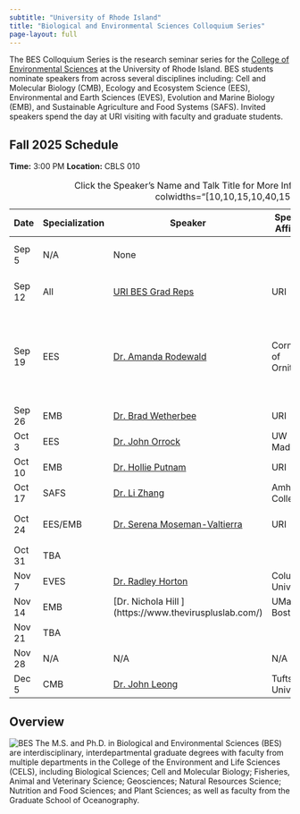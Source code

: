```yaml
---
subtitle: "University of Rhode Island"
title: "Biological and Environmental Sciences Colloquium Series"
page-layout: full
---
```


The BES Colloquium Series is the research seminar series for the [College of Environmental Sciences](https://web.uri.edu/cels/) at the University of Rhode Island.  BES students nominate speakers from across several disciplines including: Cell and Molecular Biology (CMB), Ecology and Ecosystem Science (EES), Environmental and Earth Sciences (EVES), Evolution and Marine Biology (EMB), and Sustainable Agriculture and Food Systems (SAFS).  Invited speakers spend the day at URI visiting with faculty and graduate students.

## Fall 2025 Schedule

**Time:** 3:00 PM
**Location:** CBLS 010

| Date  | Specialization | Speaker                  | Speaker's Affiliation                          | Talk Title                   | Host |
|-----|-----|--------------------|----------------------|----------------------------------------------------------------------| ----|
|Sep 5 |     N/A        |  None   |     |  No talk because of BES Retreat           | N/A     |
| Sep 12 |      All     |[URI BES Grad Reps](https://web.uri.edu/cels/academics/bes/) | URI  | Spring 2025 Welcome Event!  | N/A|
| Sep 19 |      EES       |  [Dr. Amanda Rodewald](https://cals.cornell.edu/people/amanda-d-rodewald)       |   Cornell Lab of Ornithology              |       [The intersection of participatory science and evidence-based conservation]()           |  [Tori Mezebish Quinn](mailto:tmezebish@uri.edu)    |
| Sep 26 |      EMB       | [Dr. Brad Wetherbee](https://web.uri.edu/wetherbee-lab/)       |   URI                    |   TBA         |   [Brad Wetherbee](mailto:wetherbee@uri.edu)   |
| Oct 3  |      EES       | [Dr. John Orrock](https://orrocklab.zoology.wisc.edu/research/)       |  UW Madison                     |     TBA      |   [Katie Overstrum](mailto:katherine.overstrum@uri.edu)   |
| Oct 10 |      EMB       | [Dr. Hollie Putnam](https://putnamlab.com/)        |    URI                   |     TBA       |   [Hollie Putnam](mailto:hputnam@uri.edu)    |
| Oct 17 |      SAFS      |[Dr. Li Zhang](https://www.amherst.edu/people/facstaff/lzhang)        | Amherst College                       |      TBA      | [Sheriff Aliu](mailto:saliu@uri.edu)     |
| Oct 24 |  EES/EMB       |[Dr. Serena Moseman-Valtierra](https://mosemanvaltierralab.weebly.com/)         |      URI                 |      TBA      |  [Serena Moseman-Valtierra](mailto:smoseman@uri.edu)    |
| Oct 31 |       TBA         |         |                       |            |      |
| Nov 7  |      EVES      | [Dr. Radley Horton](https://www.radleyhorton.com)           |      Columbia University               |    TBA       |  [Raquel Pauly](mailto:raquel.pauly@uri.edu)    |
| Nov 14 |      EMB       | [Dr. Nichola Hill ] (https://www.theviruspluslab.com/)        | UMass Boston                      |   TBA         | [Niel Bauer](mailto:niel.bauer@uri.edu)     |
| Nov 21 |       TBA         |         |                       |            |      |
| Nov 28 |      N/A       |   N/A   |        N/A            | Thanksgiving Holiday        |      |
| Dec 5  |      CMB       | [Dr. John Leong](https://facultyprofiles.tufts.edu/john-leong/about)        |    Tufts University                   |    TBA        |  [Ellen Madden](mailto:ellen_madden@uri.edu)|
: Click the Speaker's Name and Talk Title for More Info {.striped .hover tbl-colwidths="[10,10,15,10,40,15]"}


## Overview
![BES](https://raw.githubusercontent.com/MarineEvoEcoLab/BES-Colloquium/main/content/IMG/BES_Logo.png)
The M.S. and Ph.D. in Biological and Environmental Sciences (BES) are interdisciplinary, interdepartmental graduate degrees with faculty from multiple departments in the College of the Environment and Life Sciences (CELS), including Biological Sciences; Cell and Molecular Biology; Fisheries, Animal and Veterinary Science; Geosciences; Natural Resources Science; Nutrition and Food Sciences; and Plant Sciences; as well as faculty from the Graduate School of Oceanography.


